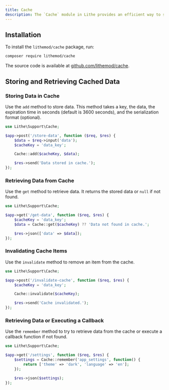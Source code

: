 ```yaml
---
title: Cache
description: The `Cache` module in Lithe provides an efficient way to store and retrieve frequently accessed data, improving application performance by avoiding repeated operations on data that does not change often.
---
```


## Installation

To install the `lithemod/cache` package, run:

```bash
composer require lithemod/cache
```

The source code is available at [github.com/lithemod/cache](http://github.com/lithemod/cache).

## Storing and Retrieving Cached Data

### Storing Data in Cache

Use the `add` method to store data. This method takes a key, the data, the expiration time in seconds (default is 3600 seconds), and the serialization format (optional).

```php
use Lithe\Support\Cache;

$app->post('/store-data', function ($req, $res) {
    $data = $req->input('data');
    $cacheKey = 'data_key';

    Cache::add($cacheKey, $data);

    $res->send('Data stored in cache.');
});
```

### Retrieving Data from Cache

Use the `get` method to retrieve data. It returns the stored data or `null` if not found.

```php
use Lithe\Support\Cache;

$app->get('/get-data', function ($req, $res) {
    $cacheKey = 'data_key';
    $data = Cache::get($cacheKey) ?? 'Data not found in cache.';

    $res->json(['data' => $data]);
});
```

### Invalidating Cache Items

Use the `invalidate` method to remove an item from the cache.

```php
use Lithe\Support\Cache;

$app->post('/invalidate-cache', function ($req, $res) {
    $cacheKey = 'data_key';

    Cache::invalidate($cacheKey);

    $res->send('Cache invalidated.');
});
```

### Retrieving Data or Executing a Callback

Use the `remember` method to try to retrieve data from the cache or execute a callback function if not found.

```php
use Lithe\Support\Cache;

$app->get('/settings', function ($req, $res) {
    $settings = Cache::remember('app_settings', function() {
        return ['theme' => 'dark', 'language' => 'en'];
    });

    $res->json($settings);
});
```